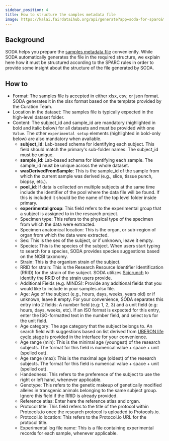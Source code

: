 ```yaml
---
sidebar_position: 4
title: How to structure the samples metadata file
image: https://kalai.fairdataihub.org/api/generate?app=soda-for-sparc&title=Structure%20the%20samples%20metadata%20file&description=%27How%20to%27%20SPARC%20series&org=fairdataihub
---
```


## Background

SODA helps you prepare the [samples metadata file](../Freeform%20Mode/prepare-metadata/create-samples) conveniently. While SODA automatically generates the file in the required structure, we explain here how it must be structured according to the SPARC rules in order to provide some insight about the structure of the file generated by SODA.

## How to

- Format: The samples file is accepted in either xlsx, csv, or json format. SODA generates it in the xlsx format based on the template provided by the Curation Team.
- Location in the dataset: The samples file is typically expected in the high-level dataset folder.
- Content: The subject_id and sample_id are mandatory (highlighted in bold and italic below) for all datasets and must be provided with one `Value`. The other `experimental setup` elements (highlighted in bold-only below) are also mandatory when available.
  - **subject_id**: Lab-based schema for identifying each subject. This field should match the primary's sub-folder names. The subject_id must be unique.
  - **sample_id**: Lab-based schema for identifying each sample. The sample_id must be unique across the whole dataset.
  - **wasDerivedFromSample**: This is the sample_id of the sample from which the current sample was derived (e.g., slice, tissue punch, biopsy, etc.).
  - **pool_id**: If data is collected on multiple subjects at the same time include the identifier of the pool where the data file will be found. If this is included it should be the name of the top level folder inside primary.
  - **experimental group**: This field refers to the experimental group that a subject is assigned to in the research project.
  - Specimen type: This refers to the physical type of the specimen from which the data were extracted.
  - Specimen anatomical location: This is the organ, or sub-region of organ from which the data were extracted.
  - Sex: This is the sex of the subject, or if unknown, leave it empty.
  - Species: This is the species of the subject. When users start typing to search for a species, SODA provides species suggestions based on the NCBI taxonomy.
  - Strain: This is the organism strain of the subject.
  - RRID for strain: This is the Research Resource Identifier Identification (RRID) for the strain of the subject. SODA utilizes [Scicrunch](https://scicrunch.org/resources/Organisms/search) to identify the RRID of the strain users provide.
  - Additional Fields (e.g. MINDS): Provide any additional fields that you would like to include in your samples.xlsx file.
  - Age: Age of the subject (e.g., hours, days, weeks, years old) or if unknown, leave it empty. For your convenience, SODA separates this entry into 2 fields: A number field (e.g: 1, 2, 3) and a unit field (e.g: hours, days, weeks, etc). If an ISO format is expected for this entry, enter the ISO-formatted text in the number field, and select `N/A` for the unit field.
  - Age category: The age category that the subject belongs to. An search field with suggestions based on list derived from [UBERON life cycle stage](http://www.ontobee.org/ontology/catalog/UBERON?iri=http://purl.obolibrary.org/obo/UBERON_0000105) is provided in the interface for your convenience.
  - Age range (min): This is the minimal age (youngest) of the research subjects. The format for this field is numerical value + space + unit (spelled out).
  - Age range (max): This is the maximal age (oldest) of the research subjects. The format for this field is numerical value + space + unit (spelled out).
  - Handedness: This refers to the preference of the subject to use the right or left hand, whenever applicable.
  - Genotype: This refers to the genetic makeup of genetically modified alleles in transgenic animals belonging to the same subject group. Ignore this field if the RRID is already provided.
  - Reference atlas: Enter here the reference atlas and organ.
  - Protocol title: This field refers to the title of the protocol within Protocols.io once the research protocol is uploaded to Protocols.io.
  - Protocol.io location: This refers to the Protocol.io URL for the protocol title.
  - Experimental log file name: This is a file containing experimental records for each sample, whenever applicable.


<PageFeedback />
